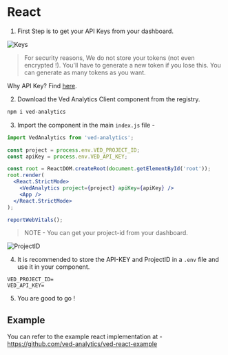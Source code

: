 # React

1. First Step is to get your API Keys from your dashboard.

![Keys](/_static/keys.png)

> For security reasons, We do not store your tokens (not even encrypted !). You'll have to generate a new token if you lose this.
> You can generate as many tokens as you want.

Why API Key? Find [here](/WhyAPI).

2. Download the Ved Analytics Client component from the registry.

```bash
npm i ved-analytics
```

3. Import the component in the main `index.js` file -

```jsx
import VedAnalytics from 'ved-analytics';

const project = process.env.VED_PROJECT_ID;
const apiKey = process.env.VED_API_KEY;

const root = ReactDOM.createRoot(document.getElementById('root'));
root.render(
  <React.StrictMode>
    <VedAnalytics project={project} apiKey={apiKey} />
    <App />
  </React.StrictMode>
);

reportWebVitals();
```

> NOTE - You can get your project-id from your dashboard.

![ProjectID](/_static/project.png)

4. It is recommended to store the API-KEY and ProjectID in a `.env` file and use it in your component.

```env
VED_PROJECT_ID=
VED_API_KEY=
```

5. You are good to go !

## Example 

You can refer to the example react implementation at - 
https://github.com/ved-analytics/ved-react-example
